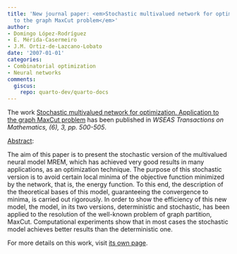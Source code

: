 ```yaml
---
title: 'New journal paper: <em>Stochastic multivalued network for optimization. Application
  to the graph MaxCut problem</em>'
author:
- Domingo López-Rodríguez
- E. Mérida-Casermeiro
- J.M. Ortiz-de-Lazcano-Lobato
date: '2007-01-01'
categories:
- Combinatorial optimization
- Neural networks
comments:
  giscus:
    repo: quarto-dev/quarto-docs
---
```


The work <u>Stochastic multivalued network for optimization. Application to the graph MaxCut problem</u> has been published in <em>WSEAS Transactions on Mathematics, (6), 3, <em>pp. 500-505</em></em>.

<u>Abstract</u>:



The aim of this paper is to present the stochastic version of the multivalued neural model MREM, which has achieved very good results in many applications, as an optimization technique. The purpose of this stochastic version is to avoid certain local minima of the objective function minimized by the network, that is, the energy function. To this end, the description of the theoretical bases of this model, guaranteeing the convergence to minima, is carried out rigorously. In order to show the efficiency of this new model, the model, in its two versions, deterministic and stochastic, has been applied to the resolution of the well-known problem of graph partition, MaxCut. Computational experiments show that in most cases the stochastic model achieves better results than the deterministic one.




For more details on this work, visit <a href='/publications/journals/2007-wseastm'>its own page</a>.
